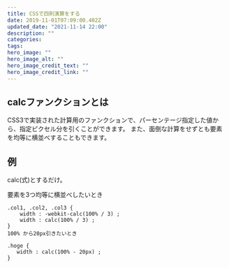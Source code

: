 ```yaml
---
title: CSSで四則演算をする
date: 2019-11-01T07:09:00.402Z
updated_date: "2021-11-14 22:00"
description: ""
categories:
tags:
hero_image: ""
hero_image_alt: ""
hero_image_credit_text: ""
hero_image_credit_link: ""
---
```

## calcファンクションとは
CSS3で実装された計算用のファンクションで、パーセンテージ指定した値から、指定ピクセル分を引くことができます。
また、面倒な計算をせずとも要素を均等に横並べすることもできます。

## 例
calc(式)とするだけ。

要素を3つ均等に横並べしたいとき
```
.col1, .col2, .col3 {
    width : -webkit-calc(100% / 3) ;
    width : calc(100% / 3) ;
}
100% から20px引きたいとき

.hoge {
   width : calc(100% - 20px) ;
}
```
